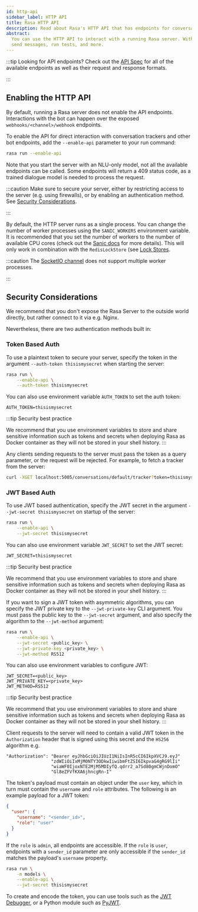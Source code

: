 ```yaml
---
id: http-api
sidebar_label: HTTP API
title: Rasa HTTP API
description: Read about Rasa's HTTP API that has endpoints for conversations, training models, and configuring your bot.
abstract:
  You can use the HTTP API to interact with a running Rasa server. With the API, you can train models,
  send messages, run tests, and more.
---
```


:::tip Looking for API endpoints?
Check out the [API Spec](/pages/http-api) for all of the available endpoints as well as their request and response formats.

:::

## Enabling the HTTP API

By default, running a Rasa server does not enable the API endpoints. Interactions
with the bot can happen over the exposed `webhooks/<channel>/webhook` endpoints.

To enable the API for direct interaction with conversation trackers and other
bot endpoints, add the `--enable-api` parameter to your run command:

```bash
rasa run --enable-api
```

Note that you start the server with an NLU-only model, not all the available endpoints
can be called. Some endpoints will return a 409 status code, as a trained
dialogue model is needed to process the request.

:::caution
Make sure to secure your server, either by restricting access to the server (e.g. using firewalls), or
by enabling an authentication method. See [Security Considerations](#security-considerations).

:::

By default, the HTTP server runs as a single process. You can change the number
of worker processes using the `SANIC_WORKERS` environment variable. It is
recommended that you set the number of workers to the number of available CPU cores
(check out the
[Sanic docs](https://sanicframework.org/en/guide/deployment/running.html#workers)
for more details). This will only work in combination with the
`RedisLockStore` (see [Lock Stores](./lock-stores.mdx).

:::caution
The [SocketIO channel](../connectors/your-own-website.mdx#websocket-channel) does not support multiple worker processes.

:::

## Security Considerations

We recommend that you don't expose the Rasa Server to the outside world directly, but
rather connect to it via e.g. Nginx.

Nevertheless, there are two authentication methods built in:

### Token Based Auth

To use a plaintext token to secure your server, specify the token in the argument `--auth-token thisismysecret` when starting
the server:

```bash
rasa run \
    --enable-api \
    --auth-token thisismysecret
```

You can also use environment variable `AUTH_TOKEN` to set the auth token:
```
AUTH_TOKEN=thisismysecret
```

:::tip Security best practice

We recommend that you use environment variables to store
and share sensitive information such as tokens and secrets
when deploying Rasa as Docker container as they will not be stored in your shell history.
:::

Any clients sending requests to the server must pass the token
as a query parameter, or the request will be rejected. For example, to fetch a tracker from the server:

```bash
curl -XGET localhost:5005/conversations/default/tracker?token=thisismysecret
```

### JWT Based Auth

To use JWT based authentication, specify the JWT secret in the argument `--jwt-secret thisismysecret`
on startup of the server:

```bash
rasa run \
    --enable-api \
    --jwt-secret thisismysecret
```

You can also use environment variable `JWT_SECRET` to set the JWT secret:
```
JWT_SECRET=thisismysecret
```

:::tip Security best practice

We recommend that you use environment variables to store
and share sensitive information such as tokens and secrets
when deploying Rasa as Docker container as they will not be stored in your shell history.
:::

If you want to sign a JWT token with asymmetric algorithms, you can specify the JWT private key to the `--jwt-private-key`
CLI argument. You must pass the public key to the `--jwt-secret` argument, and also specify the algorithm to the
`--jwt-method` argument:

```bash
rasa run \
    --enable-api \
    --jwt-secret <public_key> \
    --jwt-private-key <private_key> \
    --jwt-method RS512
```

You can also use environment variables to configure JWT:
```
JWT_SECRET=<public_key>
JWT_PRIVATE_KEY=<private_key>
JWT_METHOD=RS512
```

:::tip Security best practice

We recommend that you use environment variables to store
and share sensitive information such as tokens and secrets
when deploying Rasa as Docker container as they will not be stored in your shell history.
:::

Client requests to the server will need to contain a valid JWT token in
the `Authorization` header that is signed using this secret
and the `HS256` algorithm e.g.

```text
"Authorization": "Bearer eyJhbGciOiJIUzI1NiIsInR5cCI6IkpXVCJ9.eyJ"
                 "zdWIiOiIxMjM0NTY3ODkwIiwibmFtZSI6IkpvaG4gRG9lIi"
                 "wiaWF0IjoxNTE2MjM5MDIyfQ.qdrr2_a7Sd80gmCWjnDomO"
                 "Gl8eZFVfKXA6jhncgRn-I"
```

The token's payload must contain an object under the `user` key,
which in turn must contain the `username` and `role` attributes.
The following is an example payload for a JWT token:

```json
{
  "user": {
    "username": "<sender_id>",
    "role": "user"
  }
}
```

If the `role` is `admin`, all endpoints are accessible.
If the `role` is `user`, endpoints with a `sender_id` parameter are only accessible
if the `sender_id` matches the payload's `username` property.

```bash
rasa run \
    -m models \
    --enable-api \
    --jwt-secret thisismysecret
```

To create and encode the token, you can use tools such as the [JWT Debugger](https://jwt.io/), or a Python module such as [PyJWT](https://pyjwt.readthedocs.io/en/latest/).
